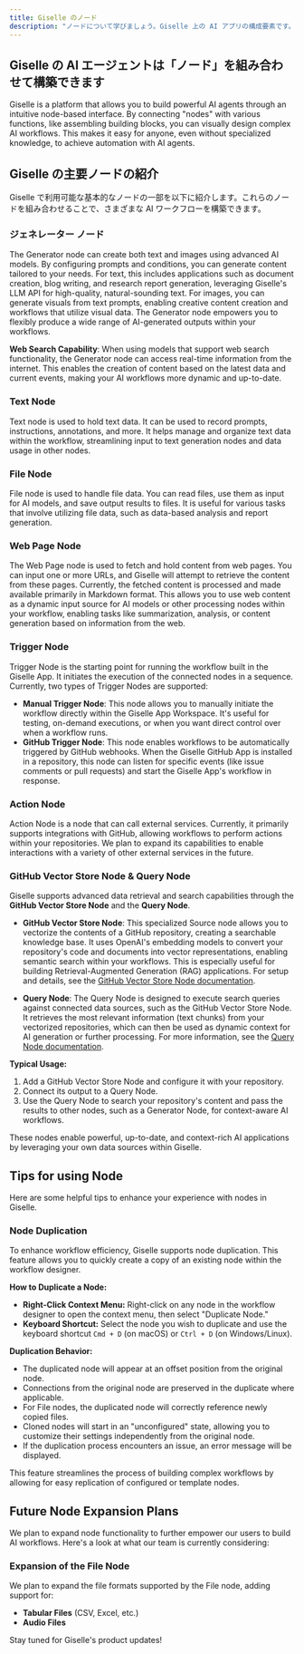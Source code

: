 ```yaml
---
title: Giselle のノード
description: "ノードについて学びましょう。Giselle 上の AI アプリの構成要素です。さまざまな機能を持つノードを接続して、強力な AI ワークフローを視覚的に設計します。"
---
```


## Giselle の AI エージェントは「ノード」を組み合わせて構築できます

Giselle is a platform that allows you to build powerful AI agents through an intuitive node-based interface. By connecting "nodes" with various functions, like assembling building blocks, you can visually design complex AI workflows. This makes it easy for anyone, even without specialized knowledge, to achieve automation with AI agents.

## Giselle の主要ノードの紹介

Giselle で利用可能な基本的なノードの一部を以下に紹介します。これらのノードを組み合わせることで、さまざまな AI ワークフローを構築できます。

### ジェネレーター ノード

The Generator node can create both text and images using advanced AI models. By configuring prompts and conditions, you can generate content tailored to your needs. For text, this includes applications such as document creation, blog writing, and research report generation, leveraging Giselle's LLM API for high-quality, natural-sounding text. For images, you can generate visuals from text prompts, enabling creative content creation and workflows that utilize visual data. The Generator node empowers you to flexibly produce a wide range of AI-generated outputs within your workflows.

**Web Search Capability**: When using models that support web search functionality, the Generator node can access real-time information from the internet. This enables the creation of content based on the latest data and current events, making your AI workflows more dynamic and up-to-date.

### Text Node

Text node is used to hold text data. It can be used to record prompts, instructions, annotations, and more. It helps manage and organize text data within the workflow, streamlining input to text generation nodes and data usage in other nodes.

### File Node

File node is used to handle file data. You can read files, use them as input for AI models, and save output results to files. It is useful for various tasks that involve utilizing file data, such as data-based analysis and report generation.

### Web Page Node

The Web Page node is used to fetch and hold content from web pages. You can input one or more URLs, and Giselle will attempt to retrieve the content from these pages. Currently, the fetched content is processed and made available primarily in Markdown format. This allows you to use web content as a dynamic input source for AI models or other processing nodes within your workflow, enabling tasks like summarization, analysis, or content generation based on information from the web.

### Trigger Node

Trigger Node is the starting point for running the workflow built in the Giselle App. It initiates the execution of the connected nodes in a sequence. Currently, two types of Trigger Nodes are supported:

*   **Manual Trigger Node**: This node allows you to manually initiate the workflow directly within the Giselle App Workspace. It's useful for testing, on-demand executions, or when you want direct control over when a workflow runs.
*   **GitHub Trigger Node**: This node enables workflows to be automatically triggered by GitHub webhooks. When the Giselle GitHub App is installed in a repository, this node can listen for specific events (like issue comments or pull requests) and start the Giselle App's workflow in response.

### Action Node

Action Node is a node that can call external services. Currently, it primarily supports integrations with GitHub, allowing workflows to perform actions within your repositories. We plan to expand its capabilities to enable interactions with a variety of other external services in the future.

### GitHub Vector Store Node & Query Node

Giselle supports advanced data retrieval and search capabilities through the **GitHub Vector Store Node** and the **Query Node**.

- **GitHub Vector Store Node**: This specialized Source node allows you to vectorize the contents of a GitHub repository, creating a searchable knowledge base. It uses OpenAI's embedding models to convert your repository's code and documents into vector representations, enabling semantic search within your workflows. This is especially useful for building Retrieval-Augmented Generation (RAG) applications. For setup and details, see the [GitHub Vector Store Node documentation](github-vector-store-node).

- **Query Node**: The Query Node is designed to execute search queries against connected data sources, such as the GitHub Vector Store Node. It retrieves the most relevant information (text chunks) from your vectorized repositories, which can then be used as dynamic context for AI generation or further processing. For more information, see the [Query Node documentation](query-node).

**Typical Usage:**
1. Add a GitHub Vector Store Node and configure it with your repository.
2. Connect its output to a Query Node.
3. Use the Query Node to search your repository's content and pass the results to other nodes, such as a Generator Node, for context-aware AI workflows.

These nodes enable powerful, up-to-date, and context-rich AI applications by leveraging your own data sources within Giselle.

## Tips for using Node

Here are some helpful tips to enhance your experience with nodes in Giselle.

### Node Duplication

To enhance workflow efficiency, Giselle supports node duplication. This feature allows you to quickly create a copy of an existing node within the workflow designer.

**How to Duplicate a Node:**

*   **Right-Click Context Menu:** Right-click on any node in the workflow designer to open the context menu, then select "Duplicate Node."
*   **Keyboard Shortcut:** Select the node you wish to duplicate and use the keyboard shortcut `Cmd + D` (on macOS) or `Ctrl + D` (on Windows/Linux).

**Duplication Behavior:**

*   The duplicated node will appear at an offset position from the original node.
*   Connections from the original node are preserved in the duplicate where applicable.
*   For File nodes, the duplicated node will correctly reference newly copied files.
*   Cloned nodes will start in an "unconfigured" state, allowing you to customize their settings independently from the original node.
*   If the duplication process encounters an issue, an error message will be displayed.

This feature streamlines the process of building complex workflows by allowing for easy replication of configured or template nodes.

## Future Node Expansion Plans

We plan to expand node functionality to further empower our users to build AI workflows. Here's a look at what our team is currently considering:

### Expansion of the File Node

We plan to expand the file formats supported by the File node, adding support for:

*   **Tabular Files** (CSV, Excel, etc.)
*   **Audio Files**

Stay tuned for Giselle's product updates!
